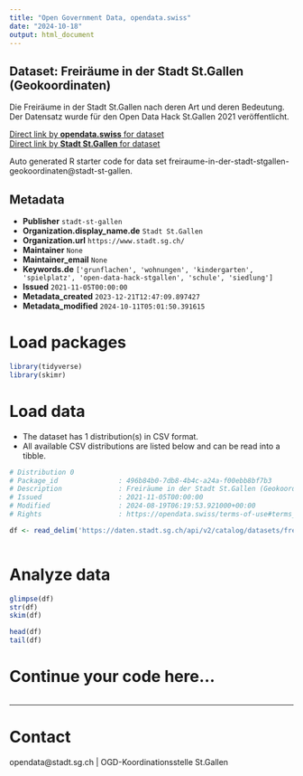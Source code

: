 ```yaml
---
title: "Open Government Data, opendata.swiss"
date: "2024-10-18"
output: html_document
---
```


## Dataset: Freiräume in der Stadt St.Gallen (Geokoordinaten)

Die Freiräume in der Stadt St.Gallen nach deren Art und deren Bedeutung. Der Datensatz wurde für den Open Data Hack St.Gallen 2021 veröffentlicht. 

[Direct link by **opendata.swiss** for dataset](https://opendata.swiss/de/dataset/freiraume-in-der-stadt-st-gallen-geokoordinaten)<br>
[Direct link by **Stadt St.Gallen** for dataset](https://daten.stadt.sg.ch/explore/dataset/freiraume-in-der-stadt-stgallen-geokoordinaten/)

Auto generated R starter code for data set freiraume-in-der-stadt-stgallen-geokoordinaten@stadt-st-gallen.

## Metadata

- **Publisher** `stadt-st-gallen`
- **Organization.display_name.de** `Stadt St.Gallen`
- **Organization.url** `https://www.stadt.sg.ch/`
- **Maintainer** `None`
- **Maintainer_email** `None`
- **Keywords.de** `['grunflachen', 'wohnungen', 'kindergarten', 'spielplatz', 'open-data-hack-stgallen', 'schule', 'siedlung']`
- **Issued** `2021-11-05T00:00:00`
- **Metadata_created** `2023-12-21T12:47:09.897427`
- **Metadata_modified** `2024-10-11T05:01:50.391615`


# Load packages

```r

library(tidyverse)
library(skimr)

```

# Load data

-   The dataset has 1 distribution(s) in CSV format.
-   All available CSV distributions are listed below and can be read into a tibble.

```r

# Distribution 0
# Package_id               : 496b84b0-7db8-4b4c-a24a-f00ebb8bf7b3
# Description              : Freiräume in der Stadt St.Gallen (Geokoordinaten) (csv)
# Issued                   : 2021-11-05T00:00:00
# Modified                 : 2024-08-19T06:19:53.921000+00:00
# Rights                   : https://opendata.swiss/terms-of-use#terms_by_ask

df <- read_delim('https://daten.stadt.sg.ch/api/v2/catalog/datasets/freiraume-in-der-stadt-stgallen-geokoordinaten/exports/csv?use_labels=true')



```

# Analyze data

```r

glimpse(df)
str(df)
skim(df)

head(df)
tail(df)

```

# Continue your code here...

```r

```

------------------------------------------------------------------------

# Contact

opendata@stadt.sg.ch | OGD-Koordinationsstelle St.Gallen
